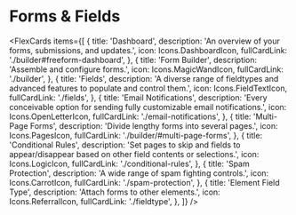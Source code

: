 

# Forms & Fields

<FlexCards
  items={[
    {
      title: 'Dashboard',
      description: 'An overview of your forms, submissions, and updates.',
      icon: Icons.DashboardIcon,
      fullCardLink: './builder#freeform-dashboard',
    },
    {
      title: 'Form Builder',
      description: 'Assemble and configure forms.',
      icon: Icons.MagicWandIcon,
      fullCardLink: './builder',
    },
    {
      title: 'Fields',
      description:
        'A diverse range of fieldtypes and advanced features to populate and control them.',
      icon: Icons.FieldTextIcon,
      fullCardLink: './fields',
    },
    {
      title: 'Email Notifications',
      description:
        'Every conceivable option for sending fully customizable email notifications.',
      icon: Icons.OpenLetterIcon,
      fullCardLink: './email-notifications',
    },
    {
      title: 'Multi-Page Forms',
      description: 'Divide lengthy forms into several pages.',
      icon: Icons.PagesIcon,
      fullCardLink: './builder/#multi-page-forms',
    },
    {
      title: 'Conditional Rules',
      description:
        'Set pages to skip and fields to appear/disappear based on other field contents or selections.',
      icon: Icons.LogicIcon,
      fullCardLink: './conditional-rules',
    },
    {
      title: 'Spam Protection',
      description: 'A wide range of spam fighting controls.',
      icon: Icons.CarrotIcon,
      fullCardLink: './spam-protection',
    },
    {
      title: 'Element Field Type',
      description: 'Attach forms to other elements.',
      icon: Icons.ReferralIcon,
      fullCardLink: './fieldtype',
    },
  ]}
/>
